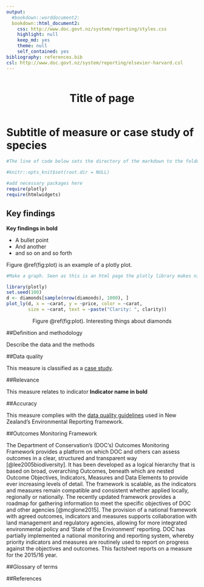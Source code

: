 ```yaml
---
output:
  #bookdown::worddocument2:
  bookdown::html_document2:
    css: http://www.doc.govt.nz/system/reporting/styles.css
    highlight: null
    keep_md: yes
    theme: null
    self_contained: yes
bibliography: references.bib
csl: http://www.doc.govt.nz/system/reporting/elsevier-harvard.csl 
---
```

<!--Customise header here-->
<header id="header">
<img src="http://www.doc.govt.nz/system/reporting/orange-banner.jpg" class="img-responsive" alt="" />
<h1>Title of page</h1>
</header>
<h1 class="h1sub">Subtitle of measure or case study of species</h1>

```r

#The line of code below sets the directory of the markdown to the folder where this file is saved. You may not want to use this if using data from different network folders

#knitr::opts_knit$set(root.dir = NULL)

#add necessary packages here
require(plotly)
require(htmlwidgets)

```

## Key findings

<p><b> Key findings in bold</b></p>

* A bullet point
* And another 
* and so on and so forth



<section></section> <!-- Makes sure any htmlwidget plots don't overlap text -->

<!-- Add page breaks for printing where necessary using the code below -->
<p style="page-break-before:always;"></p>

Figure \@ref(fig:plot) is an example of a plotly plot.

```r

#Make a graph. Seen as this is an html page the plotly library makes nice interactive graphics

library(plotly)
set.seed(100)
d <- diamonds[sample(nrow(diamonds), 1000), ]
plot_ly(d, x = ~carat, y = ~price, color = ~carat,
        size = ~carat, text = ~paste("Clarity: ", clarity))

```


<!-- An alternative way of adding captions. Only use if captions not working for some htmlwidgets. Otherwise delete. -->
<p class="caption" align = "middle" id = "Figure 1."> Figure \@ref(fig:plot). Interesting things about diamonds</p>

##Definition and methodology

Describe the data and the methods

##Data quality
 
This measure is classified as a [case study](http://www.stats.govt.nz/browse_for_stats/environment/environmental-reporting-series/environmental-indicators/Home/About.aspx#topics{:target="_blank"}).

##Relevance

This measure relates to indicator **Indicator name in bold**

##Accuracy

This measure complies with the <a href="http://www.stats.govt.nz/browse_for_stats/environment/environmental-reporting-series/environmental-indicators/Home/About.aspx#dataquality" target="_blank">data quality guidelines</a> used in New Zealand's Environmental Reporting framework.

##Outcomes Monitoring Framework

The Department of Conservation's (DOC's) Outcomes Monitoring Framework provides a platform on which DOC and others can assess outcomes in a clear, structured and transparent way [@lee2005biodiversity]. It has been developed as a logical hierarchy that is based on broad, overarching Outcomes, beneath which are nested Outcome Objectives, Indicators, Measures and Data Elements to provide ever increasing levels of detail. The framework is scalable, as the indicators and measures remain compatible and consistent whether applied locally, regionally or nationally. 
The recently updated framework provides a roadmap for gathering information to meet the specific objectives of DOC and other agencies [@mcglone2015]. The provision of a national framework with agreed outcomes, indicators and measures supports collaboration with land management and regulatory agencies, allowing for more integrated environmental policy and 'State of the Environment' reporting. DOC has partially implemented a national monitoring and reporting system, whereby priority indicators and measures are routinely used to report on progress against the objectives and outcomes. This factsheet reports on a measure for the 2015/16 year.

##Glossary of terms

##References
